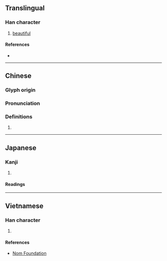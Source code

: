 {{character info/new}}
==Translingual==

===Han character===
{{Han char|rn=38|rad=女|as=08|sn=11|four=41446|canj=VYAJ|ids=⿰女卓}}

# [[beautiful]]

====References====
* {{Han ref|kx=0265.130|dkj=06431|dj=0532.120|hdz=21057.110|uh=5A65|ud=23141|bh=D4D8|bd=54488}}

----

==Chinese==
{{zh-forms}}

===Glyph origin===
{{Han etym}}

===Pronunciation===
{{zh-pron
|m=nào,chuò
|c=coek3
|mc=y
|oc=y
|cat=
}}

===Definitions===
{{zh-hanzi}}

# {{rfdef|yue|sort=女08}}

----

==Japanese==

===Kanji===
{{ja-kanji|grade=|rs=女08}}

# {{rfdef|ja|sort=女08}}

====Readings====
{{ja-readings|on=[[どう]] (dō), [[にょう]] (nyō), [[てき]] (teki), [[じゃく]] (jaku), [[しゃく]] (shaku)|kun=[[みめよい]] (mimeyoi)}}

----

==Vietnamese==

===Han character===
{{vi-hantu|sước|rs=女08}}

# {{rfdef|vi|sort=女08}}

====References====
* [http://nomfoundation.org/common/nom_details.php?codepoint=5a65 Nom Foundation]